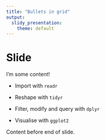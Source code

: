 ```yaml
---
title: "Bullets in grid"
output: 
  slidy_presentation:
    theme: default
---
```


# Slide

<div class="row">
  <div class="col-md-5" style="vertical-align:middle;">
I'm some content!
  </div>
  <div class="col-md-7">
- Import with `readr`
- Reshape with `tidyr`
- Filter, modify and query with `dplyr`
- Visualise with `ggplot2`
  </div>
</div>

Content before end of slide.
